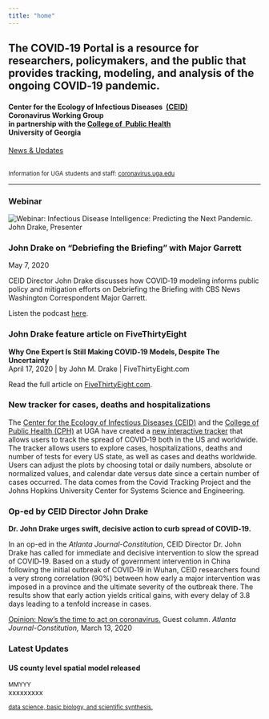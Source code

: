 ---
title: "home"
---

</div>

<!-- container-fluid main-container -->

<div class="jumbotron homepagebanner jumbotron-fluid">

<div class="container">

<!--<h1 class="display-3"></h1>-->

<h2 class="lead">

The COVID‑19 Portal is a resource for researchers, policymakers, and the public that provides tracking, modeling, and analysis of the ongoing COVID‑19 pandemic.

</h2>

<h4 class="lead">

Center for the Ecology of Infectious Diseases  <a href="https://www.ceid.uga.edu" target="_blank">(CEID)</a> Coronavirus Working Group<br>in partnership with the <a href="https://publichealth.uga.edu/" target="_blank">College of  Public Health</a><br> University of Georgia

</h3>

<a class="btn btn-primary btn-sm" href="#news" role="button">News & Updates</a>

</h2>

<br> <small>Information for UGA students and staff: <a href="https://coronavirus.uga.edu/" target="_blank">coronavirus.uga.edu</a></small>

</p>

</div>

</div>

<hr>

<div class="container-fluid main-container" id="news">

<!-- container-fluid main-container -->

::: row
::: col-sm-8
### Webinar

```{=html}
<img src="images/InfectousDiseases_Twitter_UIDP_March_2_2021.jpg"/ 
alt="Webinar: Infectious Disease Intelligence: Predicting the Next Pandemic. John Drake, Presenter">
```
### John Drake on "Debriefing the Briefing" with Major Garrett

May 7, 2020

CEID Director John Drake discusses how COVID‑19 modeling informs public policy and mitigation efforts on Debriefing the Briefing with CBS News Washington Correspondent Major Garrett.

Listen the podcast <a href="https://tinyurl.com/yc7m85ax" target="_blank">here</a>.

### John Drake feature article on FiveThirtyEight

**Why One Expert Is Still Making COVID‑19 Models, Despite The Uncertainty**\
April 17, 2020 \| by John M. Drake \| FiveThirtyEight.com

Read the full article on [FiveThirtyEight.com](https://fivethirtyeight.com/features/why-one-expert-is-still-making-covid-19-models-despite-the-uncertainty/).

### New tracker for cases, deaths and hospitalizations

The <a href="https://www.ceid.uga.edu" target="_blank">Center for the Ecology of Infectious Diseases (CEID)</a> and the <a href="https://publichealth.uga.edu" target="_blank">College of Public Health (CPH)</a> at UGA have created a [new interactive tracker](tracker.html) that allows users to track the spread of COVID‑19 both in the US and worldwide. The tracker allows users to explore cases, hospitalizations, deaths and number of tests for every US state, as well as cases and deaths worldwide. Users can adjust the plots by choosing total or daily numbers, absolute or normalized values, and calendar date versus date since a certain number of cases occurred. The data comes from the Covid Tracking Project and the Johns Hopkins University Center for Systems Science and Engineering.

### Op-ed by CEID Director John Drake

**Dr. John Drake urges swift, decisive action to curb spread of COVID‑19.**

In an op-ed in the *Atlanta Journal-Constitution*, CEID Director Dr. John Drake has called for immediate and decisive intervention to slow the spread of COVID‑19. Based on a study of government intervention in China following the initial outbreak of COVID‑19 in Wuhan, CEID researchers found a very strong correlation (90%) between how early a major intervention was imposed in a province and the ultimate severity of the outbreak there. The results show that early action yields critical gains, with every delay of 3.8 days leading to a tenfold increase in cases.

<a href="https://www.ajc.com/news/opinion/opinion-now-the-time-act-coronavirus/AwELZ1Fm9GMZVJsW6rsHJL/" target="_blank">Opinion: Now's the time to act on coronavirus.</a> Guest column. *Atlanta Journal-Constitution,* March 13, 2020
:::

<!--NEWS ITEMS-->

::: col-sm-4
::: {.card .mb-0}
<!-- <a href="https://www.ceid.uga.edu/support/" target='_blank'>Support CEID</a> -->

::: card-header
### Latest Updates
:::

<!--NEWS ITEM-->

::: card
::: card-body
::: card-title
#### US county level spatial model released
:::

<p class="card-text">

<small class="card-subtitle mb-2 text-muted">MMYYY</small><br> xxxxxxxxx

</p>

<!-- <div class="card-link"> -->

<!-- [READ MORE &rarr;](news.html#) -->

<!-- </div> -->
:::
:::
:::
:::

::: container
<small><a href="https://www.ceid.uga.edu" target="_blank"> data science, basic biology, and scientific synthesis.</small>
:::
:::
